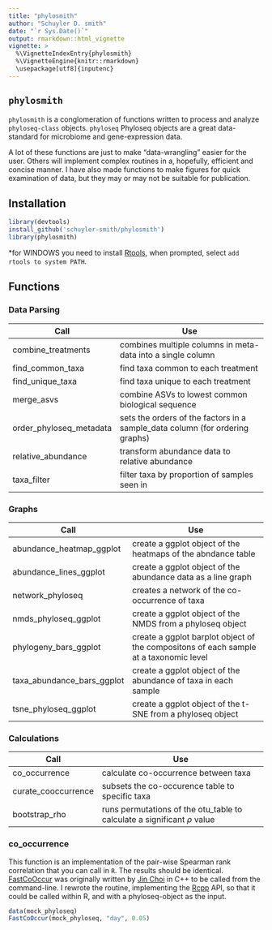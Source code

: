 ```yaml
---
title: "phylosmith"
author: "Schuyler D. smith"
date: "`r Sys.Date()`"
output: rmarkdown::html_vignette
vignette: >
  %\VignetteIndexEntry{phylosmith}
  %\VignetteEngine{knitr::rmarkdown}
  \usepackage[utf8]{inputenc}
---
```


## `phylosmith` 

`phylosmith` is a conglomeration of functions written to process and analyze `phyloseq-class` objects. `phyloseq` Phyloseq objects are a great data-standard for microbiome and gene-expression data.

A lot of these functions are just to make "data-wrangling" easier for the user. Others will implement complex routines in a, hopefully, efficient and concise manner. I have also made functions to make figures for quick examination of data, but they may or may not be suitable for publication.

## Installation

```r
library(devtools)
install_github('schuyler-smith/phylosmith')
library(phylosmith)
```

\*for WINDOWS you need to install <a href="https://cran.r-project.org/bin/windows/Rtools/" target="_blank" >Rtools</a>, when prompted, select `add rtools to system PATH`.

## Functions

### Data Parsing

Call			 | Use
---------------- | ------------------------------------------------
combine_treatments | combines multiple columns in meta-data into a single column
find_common_taxa | find taxa common to each treatment
find_unique_taxa | find taxa unique to each treatment
merge_asvs       | combine ASVs to lowest common biological sequence
order_phyloseq_metadata | sets the orders of the factors in a sample_data column (for ordering graphs)
relative_abundance | transform abundance data to relative abundance
taxa_filter | filter taxa by proportion of samples seen in

### Graphs

Call			 | Use
---------------- | ------------------------------------------------
abundance_heatmap_ggplot | create a ggplot object of the heatmaps of the abndance table
abundance_lines_ggplot | create a ggplot object of the abundance data as a line graph
network_phyloseq | creates a network of the co-occurrence of taxa
nmds_phyloseq_ggplot  | create a ggplot object of the NMDS from a phyloseq object
phylogeny_bars_ggplot | create a ggplot barplot object of the compositons of each sample at a taxonomic level
taxa_abundance_bars_ggplot | create a ggplot object of the abundance of taxa in each sample
tsne_phyloseq_ggplot  | create a ggplot object of the t-SNE from a phyloseq object

### Calculations

Call			 | Use
---------------- | ------------------------------------------------
co_occurrence | calculate co-occurrence between taxa
curate_cooccurrence | subsets the co-occurence table to specific taxa
bootstrap_rho | runs permutations of the otu_table to calculate a significant $\rho$ value


### co_occurrence

This function is an implementation of the pair-wise Spearman rank correlation that you can call in `R`. The results should be identical. <a href="https://github.com/germs-lab/FastCoOccur" target="_blank" >FastCoOccur</a> was originally written by <a href="https://github.com/metajinomics" target="_blank" >Jin Choi</a> in C++ to be called from the command-line. I rewrote the routine, implementing the <a href="http://www.rcpp.org/" target="_blank" >Rcpp</a> API, so that it could be called within R, and with a phyloseq-object as the input. 

```r
data(mock_phyloseq)
FastCoOccur(mock_phyloseq, "day", 0.05)
```
